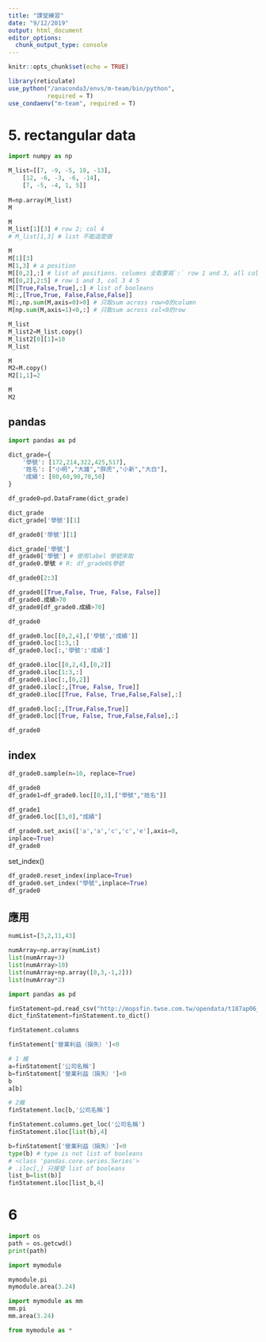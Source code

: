 ```yaml
---
title: "課堂練習"
date: "9/12/2019"
output: html_document
editor_options: 
  chunk_output_type: console
---
```


```r
knitr::opts_chunk$set(echo = TRUE)

library(reticulate)
use_python("/anaconda3/envs/m-team/bin/python",
           required = T)
use_condaenv("m-team", required = T)
```

# 5. rectangular data

```python
import numpy as np
```

```python
M_list=[[7, -9, -5, 10, -13], 
    [12, -6, -3, -6, -14], 
    [7, -5, -4, 1, 5]]
    
M=np.array(M_list)
M
```

```python
M
M_list[1][3] # row 2; col 4
# M_list[1,3] # list 不能這麼做

M
M[1][3]
M[1,3] # a position
M[[0,2],:] # list of positions. columns 全取要寫`:` row 1 and 3, all cols
M[[0,2],2:5] # row 1 and 3, col 3 4 5
M[[True,False,True],:] # list of booleans
M[:,[True,True, False,False,False]] 
M[:,np.sum(M,axis=0)>0] # 只取sum across row>0的column
M[np.sum(M,axis=1)<0,:] # 只取sum across col<0的row
```


```python
M_list
M_list2=M_list.copy()
M_list2[0][1]=10
M_list
```

```python
M
M2=M.copy()
M2[1,1]=2

M
M2
```

## pandas

```python
import pandas as pd
```

```python
dict_grade={
    '學號': [172,214,322,425,517],
    '姓名': ["小明","大雄","胖虎","小新","大白"],
    '成績': [80,60,90,70,50]
}

df_grade0=pd.DataFrame(dict_grade)
```



```python
dict_grade
dict_grade['學號'][1]
```

```python
df_grade0['學號'][1]
```

```python
dict_grade['學號']
df_grade0['學號'] # 使用label 學號來取
df_grade0.學號 # R: df_grade0$學號
```

```python
df_grade0[2:3]

df_grade0[[True,False, True, False, False]]
df_grade0.成績>70
df_grade0[df_grade0.成績>70]
```

```python
df_grade0
```

```python
df_grade0.loc[[0,2,4],['學號','成績']]
df_grade0.loc[1:3,:]
df_grade0.loc[:,'學號':'成績']
```

```python
df_grade0.iloc[[0,2,4],[0,2]]
df_grade0.iloc[1:3,:]
df_grade0.iloc[:,[0,2]]
df_grade0.iloc[:,[True, False, True]]
df_grade0.iloc[[True, False, True,False,False],:]

df_grade0.loc[:,[True,False,True]]
df_grade0.loc[[True, False, True,False,False],:]
```

```python
df_grade0
```

## index

```python
df_grade0.sample(n=10, replace=True)
```

```python
df_grade0
df_grade1=df_grade0.loc[[0,3],["學號","姓名"]]

df_grade1
df_grade0.loc[[3,0],"成績"]
```

```python
df_grade0.set_axis(['a','a','c','c','e'],axis=0,
inplace=True)
df_grade0
```

set_index()
```python
df_grade0.reset_index(inplace=True)
df_grade0.set_index("學號",inplace=True)
df_grade0
```

## 應用

```python
numList=[3,2,11,43]

```

```python
numArray=np.array(numList)
list(numArray+3)
list(numArray>10)
list(numArray+np.array([0,3,-1,2]))
list(numArray*2)
```

```python
import pandas as pd

finStatement=pd.read_csv("http://mopsfin.twse.com.tw/opendata/t187ap06_O_ci.csv")
dict_finStatement=finStatement.to_dict()
```

```python
finStatement.columns
```

```python
finStatement['營業利益（損失）']<0

# 1 維
a=finStatement['公司名稱']
b=finStatement['營業利益（損失）']<0
b
a[b]

# 2維
finStatement.loc[b,'公司名稱']

finStatement.columns.get_loc('公司名稱')
finStatement.iloc[list(b),4]
```


```python
b=finStatement['營業利益（損失）']<0
type(b) # type is not list of booleans
# <class 'pandas.core.series.Series'>
# .iloc[,] 只接受 list of booleans
list_b=list(b)]
finStatement.iloc[list_b,4]
```

# 6

```python
import os
path = os.getcwd()
print(path)
```

```python
import mymodule

mymodule.pi
mymodule.area(3.24)
```

```python
import mymodule as mm
mm.pi
mm.area(3.24)
```

```python
from mymodule as *
```



